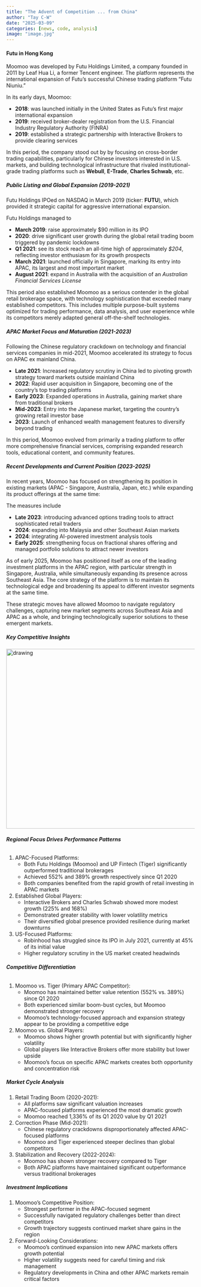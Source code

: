 ```yaml
---
title: "The Advent of Competition ... from China"
author: "Tay C-W"
date: "2025-03-09"
categories: [news, code, analysis]
image: "image.jpg"
---
```


#### **Futu in Hong Kong**
Moomoo was developed by Futu Holdings Limited, a company founded in 2011 by Leaf Hua Li, a former Tencent engineer. The platform represents the international expansion of Futu's successful Chinese trading platform "Futu Niuniu."            

In its early days, Moomoo:

- **2018**: was launched initially in the United States as Futu's first major international expansion
- **2019**: received broker-dealer registration from the U.S. Financial Industry Regulatory Authority (FINRA)
- **2019**: established a strategic partnership with Interactive Brokers to provide clearing services       

In this period, the company stood out by by focusing on cross-border trading capabilities, particularly for Chinese investors interested in U.S. markets, and building technological infrastructure that rivaled institutional-grade trading platforms such as **Webull**, **E-Trade**, **Charles Schwab**, etc. 

##### **Public Listing and Global Expansion (2019-2021)**

Futu Holdings IPOed on NASDAQ in March 2019 (ticker: **FUTU**), which provided it strategic capital for aggressive international expansion.

Futu Holdings managed to 

- **March 2019**: raise approximately $90 million in its IPO
- **2020**: drive significant user growth during the global retail trading boom triggered by pandemic lockdowns
- **Q1 2021**: see its stock reach an all-time high of approximately *$204*, reflecting investor enthusiasm for its growth prospects
- **March 2021**: launched officially in Singapore, marking its entry into APAC, its largest and most important market
- **August 2021**: expand in Australia with the acquisition of an *Australian Financial Services License*       

This period also established Moomoo as a serious contender in the global retail brokerage space, with technology sophistication that exceeded many established competitors. This includes multiple purpose-built systems optimized for trading performance, data analysis, and user experience while its competitors merely adapted general off-the-shelf technologies.         

##### **APAC Market Focus and Maturation (2021-2023)**

Following the Chinese regulatory crackdown on technology and financial services companies in mid-2021, Moomoo accelerated its strategy to focus on APAC ex mainland China.

- **Late 2021**: Increased regulatory scrutiny in China led to pivoting growth strategy toward markets outside mainland China
- **2022**: Rapid user acquisition in Singapore, becoming one of the country's top trading platforms
- **Early 2023**: Expanded operations in Australia, gaining market share from traditional brokers
- **Mid-2023**: Entry into the Japanese market, targeting the country's growing retail investor base
- **2023**: Launch of enhanced wealth management features to diversify beyond trading

In this period, Moomoo evolved from primarily a trading platform to offer more comprehensive financial services, comprising expanded research tools, educational content, and community features.       

##### **Recent Developments and Current Position (2023-2025)**

In recent years, Moomoo has focused on strengthening its position in existing markets (APAC - Singapore, Australia, Japan, etc.) while expanding its product offerings at the same time:

The measures include 

- **Late 2023**: introducing advanced options trading tools to attract sophisticated retail traders
- **2024**: expanding into Malaysia and other Southeast Asian markets
- **2024**: integrating AI-powered investment analysis tools
- **Early 2025**: strengthening focus on fractional shares offering and managed portfolio solutions to attract newer investors          

As of early 2025, Moomoo has positioned itself as one of the leading investment platforms in the APAC region, with particular strength in Singapore, Australia, while simultaneously expanding its presence across Southeast Asia. The core strategy of the platform is to maintain its technological edge and broadening its appeal to different investor segments at the same time.

These strategic moves have allowed Moomoo to navigate regulatory challenges, capturing new market segments across Southeast Asia and APAC as a whole, and bringing technologically superior solutions to these emergent markets.


##### **Key Competitive Insights**
<img src="image01.png" alt="drawing" width="720" height="480"/>     

###### **Regional Focus Drives Performance Patterns**

1. APAC-Focused Platforms:
    - Both Futu Holdings (Moomoo) and UP Fintech (Tiger) significantly outperformed traditional brokerages
    - Achieved 552% and 389% growth respectively since Q1 2020
    - Both companies benefited from the rapid growth of retail investing in APAC markets
2. Established Global Players:
    - Interactive Brokers and Charles Schwab showed more modest growth (225% and 168%)
    - Demonstrated greater stability with lower volatility metrics
    - Their diversified global presence provided resilience during market downturns
3. US-Focused Platforms:
    - Robinhood has struggled since its IPO in July 2021, currently at 45% of its initial value
    - Higher regulatory scrutiny in the US market created headwinds

###### **Competitive Differentiation**      

1. Moomoo vs. Tiger (Primary APAC Competitor):
    - Moomoo has maintained better value retention (552% vs. 389%) since Q1 2020
    - Both experienced similar boom-bust cycles, but Moomoo demonstrated stronger recovery
    - Moomoo's technology-focused approach and expansion strategy appear to be providing a competitive edge
2. Moomoo vs. Global Players:
    - Moomoo shows higher growth potential but with significantly higher volatility
    - Global players like Interactive Brokers offer more stability but lower upside
    - Moomoo's focus on specific APAC markets creates both opportunity and concentration risk

##### **Market Cycle Analysis**         

1. Retail Trading Boom (2020-2021):
    - All platforms saw significant valuation increases
    - APAC-focused platforms experienced the most dramatic growth
    - Moomoo reached 1,336% of its Q1 2020 value by Q1 2021
2. Correction Phase (Mid-2021):
    - Chinese regulatory crackdowns disproportionately affected APAC-focused platforms
    - Moomoo and Tiger experienced steeper declines than global competitors
3. Stabilization and Recovery (2022-2024):
    - Moomoo has shown stronger recovery compared to Tiger
    - Both APAC platforms have maintained significant outperformance versus traditional brokerages

##### **Investment Implications**       

1. Moomoo's Competitive Position:
    - Strongest performer in the APAC-focused segment
    - Successfully navigated regulatory challenges better than direct competitors
    - Growth trajectory suggests continued market share gains in the region
2. Forward-Looking Considerations:
    - Moomoo's continued expansion into new APAC markets offers growth potential
    - Higher volatility suggests need for careful timing and risk management
    - Regulatory developments in China and other APAC markets remain critical factors



      


